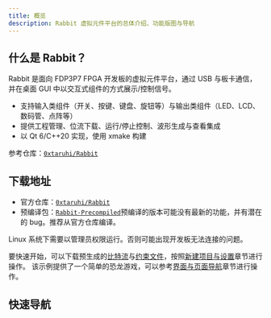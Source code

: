 ```yaml
---
title: 概览
description: Rabbit 虚拟元件平台的总体介绍、功能版图与导航
---
```



## 什么是 Rabbit？

Rabbit 是面向 FDP3P7 FPGA 开发板的虚拟元件平台，通过 USB 与板卡通信，并在桌面 GUI 中以交互式组件的方式展示/控制信号。

- 支持输入类组件（开关、按键、键盘、旋钮等）与输出类组件（LED、LCD、数码管、点阵等）
- 提供工程管理、位流下载、运行/停止控制、波形生成与查看集成
- 以 Qt 6/C++20 实现，使用 xmake 构建

参考仓库：[`0xtaruhi/Rabbit`](https://github.com/0xtaruhi/Rabbit)

## 下载地址
- 官方仓库：[`0xtaruhi/Rabbit`](https://github.com/0xtaruhi/Rabbit)
- 预编译包：[`Rabbit-Precompiled`](https://github.com/0xtaruhi/Rabbit/releases/tag/v1.0.1)预编译的版本可能没有最新的功能，并有潜在的 bug。推荐从官方仓库编译。

<Callout type="warn">
  Linux 系统下需要以管理员权限运行。否则可能出现开发板无法连接的问题。
</Callout>

要快速开始，可以下载预生成的[比特流](/files/Dino.bit)与[约束文件](/files/Dino_cons.xml)，按照[新建项目与设置](./rabbit/project)章节进行操作。
该示例提供了一个简单的恐龙游戏，可以参考[界面与页面导航](./rabbit/pages)章节进行操作。

## 快速导航

<Cards>
  <Card title="编译与构建" description="环境依赖、xmake 配置与运行" href="/docs/rabbit/compile" />
  <Card title="新建项目与设置" description="创建 .rbtprj、约束/位流配置" href="/docs/rabbit/project" />
  <Card title="界面与页面导航" description="主窗口、工具栏与组件面板" href="/docs/rabbit/pages" />
  <Card title="端口/引脚与波形" description="Pin 映射、VCD 与 GTKWave" href="/docs/rabbit/ports-waveform" />
  <Card title="架构与组件库" description="软件架构与组件分层" href="/docs/rabbit/architecture" />
  <Card title="扩展：新增组件" description="继承基类、注册菜单与图标" href="/docs/rabbit/add-component" />
</Cards>
